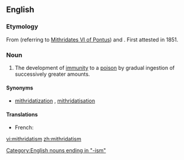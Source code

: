 ==English==

===Etymology===
From {{term||Mithridates}} (referring to [[w:Mithridates VI of Pontus|Mithridates VI of Pontus]]) and {{term|-ism}}. First attested in 1851.

===Noun===
{{wikipedia}}
{{en-noun|-}}

# The development of [[immunity]] to a [[poison]] by gradual ingestion of successively greater amounts.

====Synonyms====
* {{sense|development of immunity}} [[mithridatization]] {{qualifier|rare|US}}, [[mithridatisation]] {{qualifier|rare|UK}}

====Translations====
{{trans-top|the development of immunity to a poison}}
* French: {{t+|fr|mithridatisation|f}}
{{trans-mid}}
{{trans-bottom}}

[[Category:English nouns ending in "-ism"]]

[[vi:mithridatism]]
[[zh:mithridatism]]